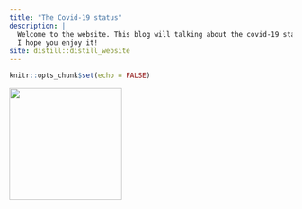 ```yaml
---
title: "The Covid-19 status"
description: |
  Welcome to the website. This blog will talking about the covid-19 status in different country. First one will be Israel, as the country with the highest rate of people vaccinated. There is definately something we could explore. Second country is Chile, let's see how is the covid situation going in this South America country. 
  I hope you enjoy it!
site: distill::distill_website
---
```


```r
knitr::opts_chunk$set(echo = FALSE)

```

![](image2.jpeg){width=200}
